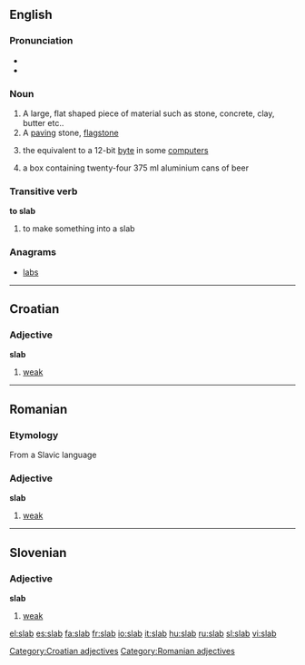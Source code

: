 ==English==
{{wikipedia}}

===Pronunciation===
*{{IPA|/slæb/}}
*{{Rhymes|æb}}

===Noun===
{{en-noun}}

#A large, flat shaped piece of material such as stone, concrete, clay, butter etc..
#A [[paving]] stone, [[flagstone]]
#{{computing}} the equivalent to a 12-bit [[byte]] in some [[computer]]s
#{{Australian}} a box containing twenty-four 375&nbsp;ml aluminium cans of beer 

===Transitive verb===
'''to slab'''

#to make something into a slab

===Anagrams===
*[[labs]]

----

==Croatian==
===Adjective===
'''slab'''

# [[weak]]

[[Category:Croatian adjectives]]

----

==Romanian==
===Etymology===
From a Slavic language
===Adjective===
'''slab'''

# [[weak]]

[[Category:Romanian adjectives]]

----

==Slovenian==
===Adjective===
'''slab'''

# [[weak]]

[[el:slab]]
[[es:slab]]
[[fa:slab]]
[[fr:slab]]
[[io:slab]]
[[it:slab]]
[[hu:slab]]
[[ru:slab]]
[[sl:slab]]
[[vi:slab]]